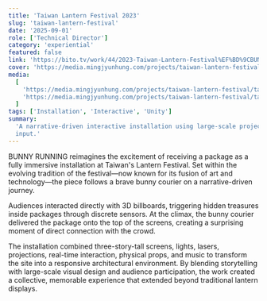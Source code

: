 ```yaml
---
title: 'Taiwan Lantern Festival 2023'
slug: 'taiwan-lantern-festival'
date: '2025-09-01'
role: ['Technical Director']
category: 'experiential'
featured: false
link: 'https://bito.tv/work/44/2023-Taiwan-Lantern-Festival%EF%BD%9CBUNNY-RUNNING'
cover: 'https://media.mingjyunhung.com/projects/taiwan-lantern-festival/taiwan-lantern-festival_reel-1080p.mp4'
media:
  [
    'https://media.mingjyunhung.com/projects/taiwan-lantern-festival/taiwan-lantern-festival_reel-1080p.mp4',
    'https://media.mingjyunhung.com/projects/taiwan-lantern-festival/taiwan-lantern-festival_001.png',
  ]
tags: ['Installation', 'Interactive', 'Unity']
summary:
  'A narrative-driven interactive installation using large-scale projections and real-time audience
  input.'
---
```


BUNNY RUNNING reimagines the excitement of receiving a package as a fully immersive installation at
Taiwan's Lantern Festival. Set within the evolving tradition of the festival—now known for its
fusion of art and technology—the piece follows a brave bunny courier on a narrative-driven journey.

Audiences interacted directly with 3D billboards, triggering hidden treasures inside packages
through discrete sensors. At the climax, the bunny courier delivered the package onto the top of the
screens, creating a surprising moment of direct connection with the crowd.

The installation combined three-story-tall screens, lights, lasers, projections, real-time
interaction, physical props, and music to transform the site into a responsive architectural
environment. By blending storytelling with large-scale visual design and audience participation, the
work created a collective, memorable experience that extended beyond traditional lantern displays.
